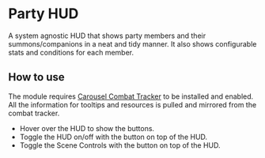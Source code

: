 
# Party HUD

<ModuleInfo/>

A system agnostic HUD that shows party members and their summons/companions in a neat and tidy manner. It also shows configurable stats and conditions for each member.

## How to use

The module requires [Carousel Combat Tracker](../free/carousel-combat-tracker) to be installed and enabled.
All the information for tooltips and resources is pulled and mirrored from the combat tracker.

- Hover over the HUD to show the buttons.
- Toggle the HUD on/off with the button on top of the HUD.
- Toggle the Scene Controls with the button on top of the HUD.